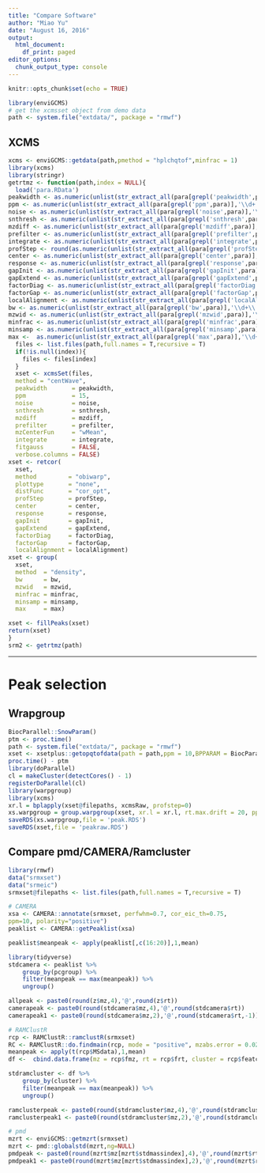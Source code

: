 ```yaml
---
title: "Compare Software"
author: "Miao Yu"
date: "August 16, 2016"
output:
  html_document:
    df_print: paged
editor_options: 
  chunk_output_type: console
---
```


```r
knitr::opts_chunk$set(echo = TRUE)
```

```r
library(enviGCMS)
# get the xcmsset object from demo data
path <- system.file("extdata/", package = "rmwf")
```

## XCMS

```r
xcms <- enviGCMS::getdata(path,pmethod = "hplchqtof",minfrac = 1)
library(xcms)
library(stringr)
getrtmz <- function(path,index = NULL){
  load('para.RData')
peakwidth <- as.numeric(unlist(str_extract_all(para[grepl('peakwidth',para)],'\\d+\\.*\\d*')))
ppm <- as.numeric(unlist(str_extract_all(para[grepl('ppm',para)],'\\d+')))
noise <- as.numeric(unlist(str_extract_all(para[grepl('noise',para)],'\\d+')))
snthresh <- as.numeric(unlist(str_extract_all(para[grepl('snthresh',para)],'\\d+')))
mzdiff <- as.numeric(unlist(str_extract_all(para[grepl('mzdiff',para)],'\\d+\\.*\\d*')))
prefilter <- as.numeric(unlist(str_extract_all(para[grepl('prefilter',para)],'\\d+\\.*\\d*')))
integrate <- as.numeric(unlist(str_extract_all(para[grepl('integrate',para)],'\\d+')))
profStep <- round(as.numeric(unlist(str_extract_all(para[grepl('profStep',para)],'\\d+\\.*\\d*'))),1)
center <- as.numeric(unlist(str_extract_all(para[grepl('center',para)],'\\d+')))
response <- as.numeric(unlist(str_extract_all(para[grepl('response',para)],'\\d+')))
gapInit <- as.numeric(unlist(str_extract_all(para[grepl('gapInit',para)],'\\d+\\.*\\d*')))
gapExtend <- as.numeric(unlist(str_extract_all(para[grepl('gapExtend',para)],'\\d+\\.*\\d*')))
factorDiag <- as.numeric(unlist(str_extract_all(para[grepl('factorDiag',para)],'\\d+')))
factorGap <- as.numeric(unlist(str_extract_all(para[grepl('factorGap',para)],'\\d+')))
localAlignment <- as.numeric(unlist(str_extract_all(para[grepl('localAlignment',para)],'\\d+')))
bw <- as.numeric(unlist(str_extract_all(para[grepl('bw',para)],'\\d+\\.*\\d*')))
mzwid <- as.numeric(unlist(str_extract_all(para[grepl('mzwid',para)],'\\d+\\.*\\d*')))
minfrac <- as.numeric(unlist(str_extract_all(para[grepl('minfrac',para)],'\\d+\\.*\\d*')))
minsamp <- as.numeric(unlist(str_extract_all(para[grepl('minsamp',para)],'\\d+')))
max <-  as.numeric(unlist(str_extract_all(para[grepl('max',para)],'\\d+')))
  files <- list.files(path,full.names = T,recursive = T)
  if(!is.null(index)){
    files <- files[index]
  }
  xset <- xcmsSet(files,
  method = "centWave",
  peakwidth       = peakwidth,
  ppm             = 15,
  noise           = noise,
  snthresh        = snthresh,
  mzdiff          = mzdiff,
  prefilter       = prefilter,
  mzCenterFun     = "wMean",
  integrate       = integrate,
  fitgauss        = FALSE,
  verbose.columns = FALSE)
xset <- retcor( 
  xset,
  method         = "obiwarp",
  plottype       = "none",
  distFunc       = "cor_opt",
  profStep       = profStep,
  center         = center,
  response       = response,
  gapInit        = gapInit,
  gapExtend      = gapExtend,
  factorDiag     = factorDiag,
  factorGap      = factorGap,
  localAlignment = localAlignment)
xset <- group( 
  xset,
  method  = "density",
  bw      = bw,
  mzwid   = mzwid,
  minfrac = minfrac,
  minsamp = minsamp,
  max     = max)

xset <- fillPeaks(xset)
return(xset)
}
srm2 <- getrtmz(path)
```

-----

# Peak selection

## Wrapgroup

```r
BiocParallel::SnowParam()
ptm <- proc.time()
path <- system.file("extdata/", package = "rmwf")
xset <- xsetplus::getopqtofdata(path = path,ppm = 10,BPPARAM = BiocParallel::SerialParam())
proc.time() - ptm
library(doParallel)
cl = makeCluster(detectCores() - 1)
registerDoParallel(cl)
library(warpgroup)
library(xcms)
xr.l = bplapply(xset@filepaths, xcmsRaw, profstep=0)
xs.warpgroup = group.warpgroup(xset, xr.l = xr.l, rt.max.drift = 20, ppm.max.drift = 3, rt.aligned.lim = 5,smooth.n = 5)
saveRDS(xs.warpgroup,file = 'peak.RDS')
saveRDS(xset,file = 'peakraw.RDS')
```

## Compare pmd/CAMERA/Ramcluster

```r
library(rmwf)
data("srmxset")
data("srmeic")
srmxset@filepaths <- list.files(path,full.names = T,recursive = T)

# CAMERA
xsa <- CAMERA::annotate(srmxset, perfwhm=0.7, cor_eic_th=0.75,
ppm=10, polarity="positive")
peaklist <- CAMERA::getPeaklist(xsa)

peaklist$meanpeak <- apply(peaklist[,c(16:20)],1,mean)

library(tidyverse)
stdcamera <- peaklist %>%
    group_by(pcgroup) %>%
    filter(meanpeak == max(meanpeak)) %>%
    ungroup()

allpeak <- paste0(round(z$mz,4),'@',round(z$rt))
camerapeak <- paste0(round(stdcamera$mz,4),'@',round(stdcamera$rt))
camerapeak1 <- paste0(round(stdcamera$mz,2),'@',round(stdcamera$rt,-1))

# RAMClustR
rcp <- RAMClustR::ramclustR(srmxset)
RC <- RAMClustR::do.findmain(rcp, mode = "positive", mzabs.error = 0.02, ppm.error = 10)
meanpeak <- apply(t(rcp$MSdata),1,mean)
df <-  cbind.data.frame(mz = rcp$fmz, rt = rcp$frt, cluster = rcp$featclus,meanpeak)

stdramcluster <- df %>%
    group_by(cluster) %>%
    filter(meanpeak == max(meanpeak)) %>%
    ungroup()

ramclusterpeak <- paste0(round(stdramcluster$mz,4),'@',round(stdramcluster$rt))
ramclusterpeak1 <- paste0(round(stdramcluster$mz,2),'@',round(stdramcluster$rt,-1))

# pmd
mzrt <- enviGCMS::getmzrt(srmxset)
mzrt <- pmd::globalstd(mzrt,ng=NULL)
pmdpeak <- paste0(round(mzrt$mz[mzrt$stdmassindex],4),'@',round(mzrt$rt[mzrt$stdmassindex]))
pmdpeak1 <- paste0(round(mzrt$mz[mzrt$stdmassindex],2),'@',round(mzrt$rt[mzrt$stdmassindex],-1))

```
